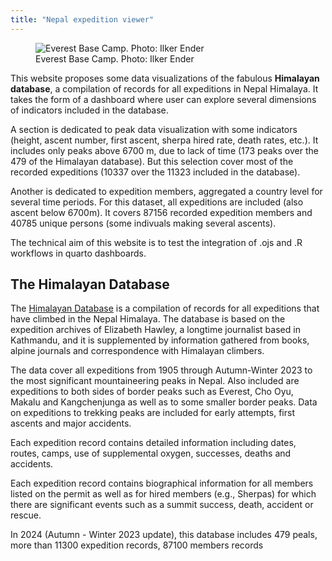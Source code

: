 ```yaml
---
title: "Nepal expedition viewer"
---
```



![Everest Base Camp. Photo: Ilker Ender ](fig/img.jpg)

This website proposes some data visualizations of the fabulous **Himalayan database**, a compilation of records for all expeditions in Nepal Himalaya. It takes the form of a dashboard where user can explore several dimensions of indicators included in the database. 

A section is dedicated to peak data visualization with some indicators (height, ascent number, first ascent, sherpa hired rate, death rates, etc.). It includes only peaks above 6700 m, due to lack of time (173 peaks over the 479 of the Himalayan database). But this selection cover most of the recorded expeditions (10337 over the 11323 included in the database). 

Another is dedicated to expedition members, aggregated a country level for several time periods. For this dataset, all expeditions are included (also ascent below 6700m). It covers 87156 recorded expedition members and 40785 unique persons (some indivuals making several ascents). 

The technical aim of this website is to test the integration of .ojs and .R workflows in quarto dashboards. 


## The Himalayan Database

The [Himalayan Database](http://www.himalayandatabase.com/) is a compilation of records for all expeditions that have climbed in the Nepal Himalaya. The database is based on the expedition archives of Elizabeth Hawley, a longtime journalist based in Kathmandu, and it is supplemented by information gathered from books, alpine journals and correspondence with Himalayan climbers.

The data cover all expeditions from 1905 through Autumn-Winter 2023 to the most significant mountaineering peaks in Nepal. Also included are expeditions to both sides of border peaks such as Everest, Cho Oyu, Makalu and Kangchenjunga as well as to some smaller border peaks. Data on expeditions to trekking peaks are included for early attempts, first ascents and major accidents.

Each expedition record contains detailed information including dates, routes, camps, use of supplemental oxygen, successes, deaths and accidents.

Each expedition record contains biographical information for all members listed on the permit as well as for hired members (e.g., Sherpas) for which there are significant events such as a summit success, death, accident or rescue.

In 2024 (Autumn - Winter 2023 update), this database includes 479 peals, more than 11300 expedition records, 87100 members records


